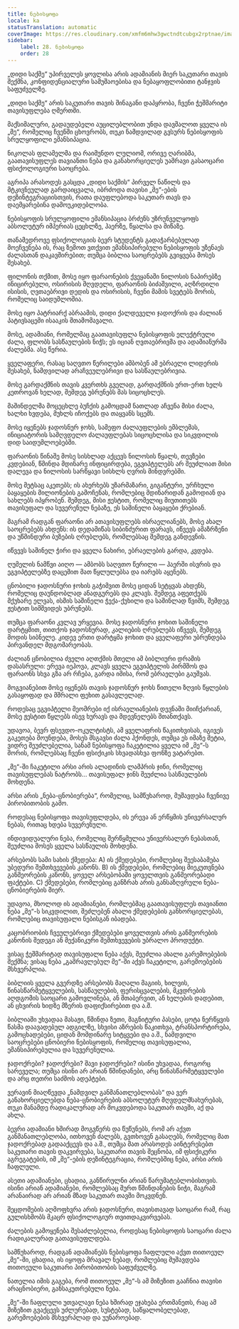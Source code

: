 ```yaml
---
title: ნებისყოფა
locale: ka
statusTranslation: automatic
coverImage: https://res.cloudinary.com/xmfm6mhw3gwctndtcubgx2rptnae/image/upload/v1740468922/small_cover_tratado_de_psicologia_revolucionaria_a4c0dca4e0.webp
sidebar:
    label: 28. ნებისყოფა
    order: 28
---
```

„დიდი საქმე“ უპირველეს ყოვლისა არის ადამიანის მიერ საკუთარი თავის შექმნა, კონფიდენციალური სამუშაოებისა და ნებაყოფლობითი ტანჯვის საფუძველზე.

„დიდი საქმე“ არის საკუთარი თავის შინაგანი დაპყრობა, ჩვენი ჭეშმარიტი თავისუფლება ღმერთში.

მაქსიმალური, გადაუდებელი აუცილებლობით უნდა დავშალოთ ყველა ის „მე“, რომელიც ჩვენში ცხოვრობს, თუკი ნამდვილად გვსურს ნებისყოფის სრულყოფილი ემანსიპაცია.

ნიკოლას ფლამელმა და რაიმუნდო ლულიომ, ორივე ღარიბმა, გაათავისუფლეს თავიანთი ნება და განახორციელეს უამრავი გასაოცარი ფსიქოლოგიური საოცრება.

აგრიპა არასოდეს გასცდა „დიდი საქმის“ პირველ ნაწილს და მტკივნეულად გარდაიცვალა, იბრძოდა თავისი „მე“-ების დეზინტეგრაციისთვის, რათა დაუფლებოდა საკუთარ თავს და დაემყარებინა დამოუკიდებლობა.

ნებისყოფის სრულყოფილი ემანსიპაცია ბრძენს უზრუნველყოფს აბსოლუტურ იმპერიას ცეცხლზე, ჰაერზე, წყალსა და მიწაზე.

თანამედროვე ფსიქოლოგიის ბევრ სტუდენტს გადაჭარბებულად მოეჩვენება ის, რაც ზემოთ ვთქვით ემანსიპირებული ნებისყოფის უზენაეს ძალასთან დაკავშირებით; თუმცა ბიბლია საოცრებებს გვიყვება მოსეს შესახებ.

ფილონის თქმით, მოსე იყო ფარაონების ქვეყანაში ნილოსის ნაპირებზე ინიცირებული, ოსირისის მღვდელი, ფარაონის ბიძაშვილი, აღზრდილი ისისის, ღვთაებრივი დედის და ოსირისის, ჩვენი მამის სვეტებს შორის, რომელიც საიდუმლოშია.

მოსე იყო პატრიარქ აბრაამის, დიდი ქალდეველი ჯადოქრის და ძალიან პატივსაცემი ისააკის შთამომავალი.

მოსე, ადამიანი, რომელმაც გაათავისუფლა ნებისყოფის ელექტრული ძალა, ფლობს სასწაულების ნიჭს; ეს იციან ღვთაებრივმა და ადამიანურმა ძალებმა. ასე წერია.

ყველაფერი, რასაც საღვთო წერილები ამბობენ ამ ებრაელი ლიდერის შესახებ, ნამდვილად არაჩვეულებრივი და სასწაულებრივია.

მოსე გარდაქმნის თავის კვერთხს გველად, გარდაქმნის ერთ-ერთ ხელს კეთროვან ხელად, შემდეგ უბრუნებს მას სიცოცხლეს.

მაშინდელმა მოცეცხლე ბუჩქის გამოცდამ ნათლად აჩვენა მისი ძალა, ხალხი ხვდება, მუხლს იჩოქებს და თაყვანს სცემს.

მოსე იყენებს ჯადოსნურ ჯოხს, სამეფო ძალაუფლების ემბლემას, ინიციატორის სამღვდელო ძალაუფლებას სიცოცხლისა და სიკვდილის დიდ საიდუმლოებებში.

ფარაონის წინაშე მოსე სისხლად აქცევს ნილოსის წყალს, თევზები კვდებიან, წმინდა მდინარე ინფიცირდება, ეგვიპტელებს არ შეუძლიათ მისი დალევა და ნილოსის სარწყავი სისხლს ღვრის მინდვრებში.

მოსე მეტსაც აკეთებს; ის ახერხებს უზარმაზარი, გიგანტური, ურჩხული ბაყაყების მილიონების გამოჩენას, რომლებიც მდინარიდან გამოდიან და სახლებს იპყრობენ. შემდეგ, მისი ჟესტით, რომელიც მიუთითებს თავისუფალ და სუვერენულ ნებაზე, ეს საშინელი ბაყაყები ქრებიან.

მაგრამ რადგან ფარაონი არ ათავისუფლებს ისრაელიანებს, მოსე ახალ საოცრებებს ახდენს: ის დედამიწას სიბინძურით ფარავს, იწვევს ამაზრზენი და უწმინდური ბუზების ღრუბლებს, რომლებსაც შემდეგ განდევნის.

იწვევს საშინელ ჭირი და ყველა ნახირი, ებრაელების გარდა, კვდება.

ღუმელის ნამწვი აიღო — ამბობს საღვთო წერილი — ჰაერში ისვრის და ეგვიპტელებზე დაცემით მათ წყლულებსა და იარებს აყენებს.

ცნობილი ჯადოსნური ჯოხის გაჭიმვით მოსე ციდან სეტყვას ახდენს, რომელიც დაუნდობლად ანადგურებს და კლავს. შემდეგ აფეთქებს მქუხარე ელვას, ისმის საშინელი ჭექა-ქუხილი და საშინლად წვიმს, შემდეგ ჟესტით სიმშვიდეს უბრუნებს.

თუმცა ფარაონი კვლავ ურყევია. მოსე ჯადოსნური ჯოხით საშინელი დარტყმით, თითქოს ჯადოსნურად, კალიების ღრუბლებს იწვევს, შემდეგ მოდის სიბნელე. კიდევ ერთი დარტყმა ჯოხით და ყველაფერი უბრუნდება პირვანდელ მდგომარეობას.

ძალიან ცნობილია ძველი აღთქმის მთელი ამ ბიბლიური დრამის დასასრული: ერევა იეჰოვა, კლავს ყველა ეგვიპტელის პირმშოს და ფარაონს სხვა გზა არ რჩება, გარდა იმისა, რომ ებრაელები გაუშვას.

მოგვიანებით მოსე იყენებს თავის ჯადოსნურ ჯოხს წითელი ზღვის წყლების გასაყოფად და მშრალი ფეხით გასავლელად.

როდესაც ეგვიპტელი მეომრები იქ ისრაელიანების დევნაში მიიჩქარიან, მოსე ჟესტით წყლებს ისევ ხურავს და მდევნელებს შთანთქავს.

უდავოა, ბევრ ფსევდო-ოკულტისტს, ამ ყველაფრის წაკითხვისას, იგივეს გაკეთება მოუნდება, მოსეს მსგავსი ძალა ჰქონდეს, თუმცა ეს იმაზე მეტია, ვიდრე შეუძლებელია, სანამ ნებისყოფა ჩაკეტილია ყველა იმ „მე“-ს შორის, რომლებსაც ჩვენი ფსიქიკის სხვადასხვა ფონზე ვატარებთ.

„მე“-ში ჩაკეტილი არსი არის ალადინის ლამპრის ჯინი, რომელიც თავისუფლებას ნატრობს... თავისუფალ ჯინს შეუძლია სასწაულების მოხდენა.

არსი არის „ნება-ცნობიერება“, რომელიც, სამწუხაროდ, მუშავდება ჩვენივე პირობითობის გამო.

როდესაც ნებისყოფა თავისუფლდება, ის ერევა ან ერწყმის უნივერსალურ ნებას, რითაც ხდება სუვერენული.

ინდივიდუალური ნება, რომელიც შერწყმულია უნივერსალურ ნებასთან, შეუძლია მოსეს ყველა სასწაულის მოხდენა.

არსებობს სამი სახის ქმედება: A) ის ქმედებები, რომლებიც შეესაბამება უბედური შემთხვევების კანონს. B) ის ქმედებები, რომლებიც მიეკუთვნება განმეორების კანონს, ყოველ არსებობაში ყოველთვის განმეორებადი ფაქტები. C) ქმედებები, რომლებიც განზრახ არის განსაზღვრული ნება-ცნობიერების მიერ.

უდავოა, მხოლოდ ის ადამიანები, რომლებმაც გაათავისუფლეს თავიანთი ნება „მე“-ს სიკვდილით, შეძლებენ ახალი ქმედებების განხორციელებას, რომლებიც თავისუფალი ნებისგან იბადება.

კაცობრიობის ჩვეულებრივი ქმედებები ყოველთვის არის განმეორების კანონის შედეგი ან მექანიკური შემთხვევების უბრალო პროდუქტი.

ვისაც ჭეშმარიტად თავისუფალი ნება აქვს, შეუძლია ახალი გარემოებების შექმნა; ვისაც ნება „გამრავლებულ მე“-ში აქვს ჩაკეტილი, გარემოებების მსხვერპლია.

ბიბლიის ყველა გვერდზე არსებობს მაღალი მაგიის, ხილვის, წინასწარმეტყველების, სასწაულების, ფერისცვალების, მკვდრების აღდგომის საოცარი გამოვლინება, ან შთაბერვით, ან ხელების დადებით, ან ცხვირის ხიდზე მზერის დაფიქსირებით და ა.შ.

ბიბლიაში უხვადაა მასაჟი, წმინდა ზეთი, მაგნიტური პასები, ცოტა ნერწყვის წასმა დაავადებულ ადგილზე, სხვისი აზრების წაკითხვა, ტრანსპორტირება, გამოცხადებები, ციდან მომდინარე სიტყვები და ა.შ., ნამდვილი საოცრებები ცნობიერი ნებისყოფის, რომელიც თავისუფალია, ემანსიპირებულია და სუვერენულია.

ჯადოქრები? ჯადოქრები? შავი ჯადოქრები? ისინი უხვადაა, როგორც სარეველა; თუმცა ისინი არ არიან წმინდანები, არც წინასწარმეტყველები და არც თეთრი საძმოს ადეპტები.

ვერავინ მიაღწევდა „ნამდვილ განმანათლებლობას“ და ვერ განახორციელებდა ნება-ცნობიერების აბსოლუტურ მღვდელმსახურებას, თუკი მანამდე რადიკალურად არ მოკვდებოდა საკუთარ თავში, აქ და ახლა.

ბევრი ადამიანი ხშირად მოგვწერს და წუწუნებს, რომ არ აქვთ განმანათლებლობა, ითხოვენ ძალებს, გვთხოვენ გასაღებს, რომელიც მათ ჯადოქრებად გადააქცევს და ა.შ., თუმცა მათ არასოდეს აინტერესებთ საკუთარი თავის დაკვირვება, საკუთარი თავის შეცნობა, იმ ფსიქიკური აგრეგატების, იმ „მე“-ების დეზინტეგრაცია, რომლებშიც ნება, არსი არის ჩაფლული.

ასეთი ადამიანები, ცხადია, განწირულნი არიან წარუმატებლობისთვის. ისინი არიან ადამიანები, რომლებსაც შურთ წმინდანების ნიჭი, მაგრამ არანაირად არ არიან მზად საკუთარ თავში მოკვდნენ.

შეცდომების აღმოფხვრა არის ჯადოსნური, თავისთავად საოცარი რამ, რაც გულისხმობს მკაცრ ფსიქოლოგიურ თვითდაკვირვებას.

ძალების გამოყენება შესაძლებელია, როდესაც ნებისყოფის საოცარი ძალა რადიკალურად გათავისუფლდება.

სამწუხაროდ, რადგან ადამიანებს ნებისყოფა ჩაფლული აქვთ თითოეულ „მე“-ში, ცხადია, ის იყოფა მრავალ ნებად, რომლებიც მუშავდება თითოეული საკუთარი პირობითობის საფუძველზე.

ნათელია იმის გაგება, რომ თითოეულ „მე“-ს ამ მიზეზით გააჩნია თავისი არაცნობიერი, განსაკუთრებული ნება.

„მე“-ში ჩაფლული უთვალავი ნება ხშირად ეჯახება ერთმანეთს, რაც ამ მიზეზით გვაქცევს უძლურებად, სუსტებად, საწყალობელებად, გარემოებების მსხვერპლად და უუნაროებად.

